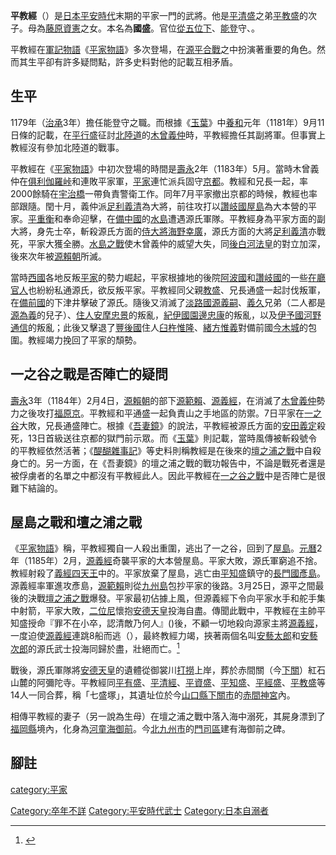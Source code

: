 {{Expand language|ja}}{{japanese|image=Taira no Noritsune.jpg|japanese=平 教経|kana=たいら の のりつね|romaji=Taira no Noritsune|舊寫=平 教經}}

'''平教經'''（{{bd|1160年|（[[永曆_(日本)|永曆]]元年）||1184年2月7日（壽永3年）或1185年4月25日（[[元曆|元曆]]2年3月24日）|}}）是[[日本|日本]][[平安時代|平安時代]]末期的平家一門的武將。他是[[平清盛|平清盛]]之弟[[平教盛|平教盛]]的次子。母為[[藤原資憲|藤原資憲]]之女。本名為'''國盛'''。官位[[從五位下|從五位下]]、[[能登|能登]]守、{{Link-jp|民部大輔|民部省}}。

平教經在[[軍記物語|軍記物語]]《[[平家物语|平家物語]]》多次登場，在[[源平合戰|源平合戰]]之中扮演著重要的角色。然而其生平卻有許多疑問點，許多史料對他的記載互相矛盾。
==生平==
1179年（[[治承|治承]]3年）擔任能登守之職。而根據《[[玉葉|玉葉]]》中[[養和|養和]]元年（1181年）9月11日條的記載，在[[平行盛|平行盛]]征討[[北陸道|北陸道]]的[[木曾義仲|木曾義仲]]時，平教經擔任其副將軍。但事實上教經沒有參加北陸道的戰事。

平教經在《[[平家物语|平家物語]]》中初次登場的時間是[[壽永|壽永]]2年（1183年）5月。當時木曾義仲在[[俱利伽羅峠之戰|俱利伽羅峠]]和{{Link-jp|篠原|篠原の戦い}}連敗平家軍，[[平家|平家]]連忙派兵固守[[京都|京都]]。教經和兄長{{Link-jp|平通盛|平通盛}}一起，率2000餘騎在[[宇治橋|宇治橋]]一帶負責警衛工作。同年7月平家撤出京都的時候，教經也率部跟隨。閏十月，義仲派[[足利義清|足利義清]]為大將，前往攻打以[[讚岐國|讚岐國]][[屋島|屋島]]為大本營的平家。[[平重衡|平重衡]]和{{Link-jp|平通盛|平通盛}}奉命迎擊，在[[備中國|備中國]]的[[水島之戰|水島]]遭遇源氏軍隊。平教經身為平家方面的副大將，身先士卒，斬殺源氏方面的[[侍大將|侍大將]][[海野幸廣|海野幸廣]]，源氏方面的大將[[足利義清|足利義清]]亦戰死，平家大獲全勝。[[水島之戰|水島之戰]]使木曾義仲的威望大失，同[[後白河法皇|後白河法皇]]的對立加深，後來次年被[[源賴朝|源賴朝]]所滅。

當時[[西國|西國]]各地反叛[[平家|平家]]的勢力崛起，平家根據地的後院[[阿波國|阿波國]]和[[讚岐國|讚岐國]]的一些[[在廳官人|在廳官人]]也紛紛私通源氏，欲反叛平家。平教經同父親[[平教盛|教盛]]、兄長通盛一起討伐叛軍，在[[備前國|備前國]]的下津井擊破了源氏。隨後又消滅了[[淡路國|淡路國]][[源義嗣|源義嗣]]、[[源義久|義久]]兄弟（二人都是[[源為義|源為義]]的兒子）、[[住人|住人]][[安摩忠景|安摩忠景]]的叛亂，[[紀伊國|紀伊國]][[園邊忠康|園邊忠康]]的叛亂，以及[[伊予國|伊予國]][[河野通信|河野通信]]的叛亂；此後又擊退了[[豐後國|豐後國]]住人[[臼杵惟隆|臼杵惟隆]]、[[緒方惟義|緒方惟義]]對備前國[[今木城|今木城]]的包圍。教經竭力挽回了平家的頹勢。
==一之谷之戰是否陣亡的疑問==
[[壽永|壽永]]3年（1184年）2月4日，[[源賴朝|源賴朝]]的部下[[源範賴|源範賴]]、[[源義經|源義經]]，在消滅了[[木曾義仲|木曾義仲]]勢力之後攻打[[福原京|福原京]]。平教經和平通盛一起負責山之手地區的防禦。7日平家在[[一之谷之戰|一之谷]]大敗，兄長通盛陣亡。根據《[[吾妻鏡|吾妻鏡]]》的說法，平教經被源氏方面的[[安田義定|安田義定]]殺死，13日首級送往京都的獄門前示眾。而《[[玉葉|玉葉]]》則記載，當時風傳被斬殺號令的平教經依然活著；《[[醍醐雜事記|醍醐雜事記]]》等史料則稱教經是在後來的[[壇之浦之戰|壇之浦之戰]]中自殺身亡的。另一方面，在《吾妻鏡》的壇之浦之戰的戰功報告中，不論是戰死者還是被俘虜者的名單之中都沒有平教經此人。因此平教經在[[一之谷之戰|一之谷之戰]]中是否陣亡是很難下結論的。
==屋島之戰和壇之浦之戰==
《[[平家物语|平家物語]]》稱，平教經獨自一人殺出重圍，逃出了一之谷，回到了[[屋島|屋島]]。[[元曆|元曆]]2年（1185年）2月，[[源義經|源義經]]奇襲平家的大本營屋島。平家大敗，源氏軍窮追不捨。教經射殺了[[源義經#義經四天王|義經四天王]]中的{{Link-jp|佐藤繼信|佐藤継信}}。平家放棄了屋島，逃亡由[[平知盛|平知盛]]鎮守的[[長門國|長門國]][[彥島|彥島]]。源義經率軍進攻彥島，[[源範賴|源範賴]]則從[[九州_(日本)|九州島]]包抄平家的後路。3月25日，源平之間最後的決戰[[壇之浦之戰|壇之浦之戰]]爆發。平家最初佔據上風，但源義經下令向平家水手和舵手集中射箭，平家大敗，[[二位尼|二位尼]]懷抱[[安德天皇|安德天皇]]投海自盡。傳聞此戰中，平教經在主帥平知盛授命『罪不在小卒，認清敵乃何人』({{Lang-ja|罪つくりなことをするな、よき敵でもあるまい}})後，不顧一切地殺向源家主將[[源義經|源義經]]，一度迫使[[源義經|源義經]]連跳8船而逃（{{lang|ja|八艘飛び}}），最終教經力竭，挾著兩個名叫[[安藝太郎|安藝太郎]]和[[安藝次郎|安藝次郎]]的源氏武士投海同歸於盡，壯絕而亡。<ref>{{Cite book|title=平家物語|chapter=能登殿最後の事|url=https://dl.ndl.go.jp/info:ndljp/pid/1018053/152|access-date=2021-10-02|archive-date=2021-06-06|archive-url=https://web.archive.org/web/20210606154227/https://dl.ndl.go.jp/info:ndljp/pid/1018053/152}}</ref>

戰後，源氏軍隊將[[安德天皇|安德天皇]]的遺體從御裳川[[打撈|打撈]]上岸，葬於赤間關（今[[下關|下關]]）紅石山麓的阿彌陀寺。平教經同[[平有盛|平有盛]]、[[平清经|平清經]]、[[平资盛|平資盛]]、[[平知盛|平知盛]]、[[平經盛|平經盛]]、[[平教盛|平教盛]]等14人一同合葬，稱「七盛塚」，其遺址位於今[[山口縣|山口縣]][[下關市|下關市]]的[[赤間神宮|赤間神宮]]內。

相傳平教經的妻子（另一說為生母）在壇之浦之戰中落入海中溺死，其屍身漂到了[[福岡縣|福岡縣]]境內，化身為[[河童|河童]][[海御前|海御前]]。今[[北九州市|北九州市]]的[[門司區|門司區]]建有海御前之碑。

== 腳註 ==
{{Reflist|2}}
{{DEFAULTSORT:Taira no Noritsune}}
[[Category:卒年不詳|Category:卒年不詳]]
[[Category:平安時代武士|Category:平安時代武士]]
[[category:平家|category:平家]]
[[Category:日本自溺者|Category:日本自溺者]]